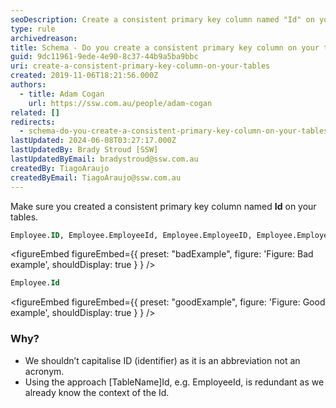 ```yaml
---
seoDescription: Create a consistent primary key column named "Id" on your tables for efficient data retrieval and manipulation.
type: rule
archivedreason:
title: Schema - Do you create a consistent primary key column on your tables?
guid: 9dc11961-9ede-4e90-8c37-44b9a5ba9bbc
uri: create-a-consistent-primary-key-column-on-your-tables
created: 2019-11-06T18:21:56.000Z
authors:
  - title: Adam Cogan
    url: https://ssw.com.au/people/adam-cogan
related: []
redirects:
  - schema-do-you-create-a-consistent-primary-key-column-on-your-tables
lastUpdated: 2024-06-08T03:27:17.000Z
lastUpdatedBy: Brady Stroud [SSW]
lastUpdatedByEmail: bradystroud@ssw.com.au
createdBy: TiagoAraujo
createdByEmail: TiagoAraujo@ssw.com.au
---
```


Make sure you created a consistent primary key column named **Id** on your tables.
```sql
Employee.ID, Employee.EmployeeId, Employee.EmployeeID, Employee.Employee_Code, Employee.Employee
```

<figureEmbed figureEmbed={{
  preset: "badExample",
  figure: 'Figure: Bad example',
  shouldDisplay: true
} } />


```sql
Employee.Id
```

<figureEmbed figureEmbed={{
  preset: "goodExample",
  figure: 'Figure: Good example',
  shouldDisplay: true
} } />


### Why?

- We shouldn’t capitalise ID (identifier) as it is an abbreviation not an acronym.
- Using the approach \[TableName\]Id, e.g. EmployeeId, is redundant as we already know the context of the Id.
